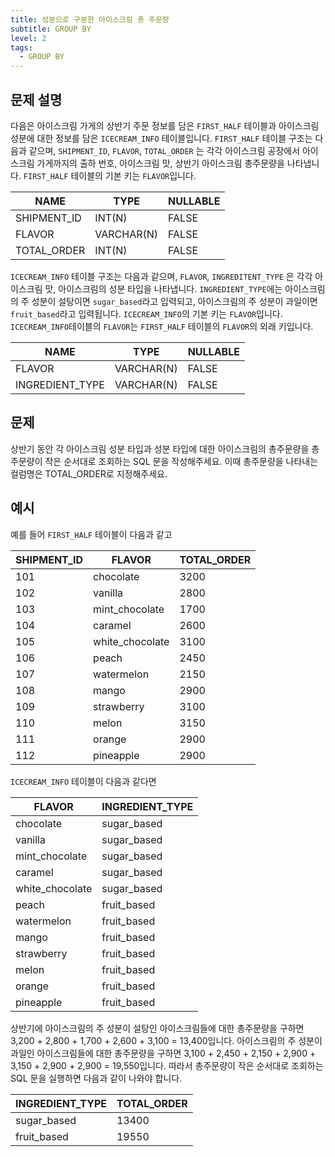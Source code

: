```yaml
---
title: 성분으로 구분한 아이스크림 총 주문량
subtitle: GROUP BY
level: 2
tags:
  - GROUP BY
---
```


## 문제 설명

다음은 아이스크림 가게의 상반기 주문 정보를 담은 `FIRST_HALF` 테이블과 아이스크림 성분에 대한 정보를 담은 `ICECREAM_INFO` 테이블입니다. `FIRST_HALF` 테이블 구조는 다음과 같으며, `SHIPMENT_ID`, `FLAVOR`, `TOTAL_ORDER` 는 각각 아이스크림 공장에서 아이스크림 가게까지의 출하 번호, 아이스크림 맛, 상반기 아이스크림 총주문량을 나타냅니다. `FIRST_HALF` 테이블의 기본 키는 `FLAVOR`입니다.

| NAME        | TYPE       | NULLABLE |
| ----------- | ---------- | -------- |
| SHIPMENT_ID | INT(N)     | FALSE    |
| FLAVOR      | VARCHAR(N) | FALSE    |
| TOTAL_ORDER | INT(N)     | FALSE    |

`ICECREAM_INFO` 테이블 구조는 다음과 같으며, `FLAVOR`, `INGREDITENT_TYPE` 은 각각 아이스크림 맛, 아이스크림의 성분 타입을 나타냅니다. `INGREDIENT_TYPE`에는 아이스크림의 주 성분이 설탕이면 `sugar_based`라고 입력되고, 아이스크림의 주 성분이 과일이면 `fruit_based`라고 입력됩니다. `ICECREAM_INFO`의 기본 키는 `FLAVOR`입니다. `ICECREAM_INFO`테이블의 `FLAVOR`는 `FIRST_HALF` 테이블의 `FLAVOR`의 외래 키입니다.

| NAME            | TYPE       | NULLABLE |
| --------------- | ---------- | -------- |
| FLAVOR          | VARCHAR(N) | FALSE    |
| INGREDIENT_TYPE | VARCHAR(N) | FALSE    |

## 문제

상반기 동안 각 아이스크림 성분 타입과 성분 타입에 대한 아이스크림의 총주문량을 총주문량이 작은 순서대로 조회하는 SQL 문을 작성해주세요. 이때 총주문량을 나타내는 컬럼명은 TOTAL_ORDER로 지정해주세요.

## 예시

예를 들어 `FIRST_HALF` 테이블이 다음과 같고

| SHIPMENT_ID | FLAVOR          | TOTAL_ORDER |
| ----------- | --------------- | ----------- |
| 101         | chocolate       | 3200        |
| 102         | vanilla         | 2800        |
| 103         | mint_chocolate  | 1700        |
| 104         | caramel         | 2600        |
| 105         | white_chocolate | 3100        |
| 106         | peach           | 2450        |
| 107         | watermelon      | 2150        |
| 108         | mango           | 2900        |
| 109         | strawberry      | 3100        |
| 110         | melon           | 3150        |
| 111         | orange          | 2900        |
| 112         | pineapple       | 2900        |

`ICECREAM_INFO` 테이블이 다음과 같다면

| FLAVOR          | INGREDIENT_TYPE |
| --------------- | --------------- |
| chocolate       | sugar_based     |
| vanilla         | sugar_based     |
| mint_chocolate  | sugar_based     |
| caramel         | sugar_based     |
| white_chocolate | sugar_based     |
| peach           | fruit_based     |
| watermelon      | fruit_based     |
| mango           | fruit_based     |
| strawberry      | fruit_based     |
| melon           | fruit_based     |
| orange          | fruit_based     |
| pineapple       | fruit_based     |

상반기에 아이스크림의 주 성분이 설탕인 아이스크림들에 대한 총주문량을 구하면 3,200 + 2,800 + 1,700 + 2,600 + 3,100 = 13,400입니다. 아이스크림의 주 성분이 과일인 아이스크림들에 대한 총주문량을 구하면 3,100 + 2,450 + 2,150 + 2,900 + 3,150 + 2,900 + 2,900 = 19,550입니다. 따라서 총주문량이 작은 순서대로 조회하는 SQL 문을 실행하면 다음과 같이 나와야 합니다.

| INGREDIENT_TYPE | TOTAL_ORDER |
| --------------- | ----------- |
| sugar_based     | 13400       |
| fruit_based     | 19550       |
